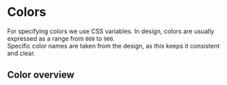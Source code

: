 
<Meta title="Colors" />

# Colors
For specifying colors we use CSS variables. In design, colors are usually expressed as a range from `000` to `900`.<br /> 
Specific color names are taken from the design, as this keeps it consistent and clear.


## Color overview

<ColorPalette>
  <ColorItem
    title="Neutral"
    subtitle="--color-neutral"
    colors={{ 
        '000': '#fff',
        '100': '#f2f2f2',
        '200': '#d2d2d2',
        '300': '#b4b4b4',
        '400': '#969696',
        '500': '#787878',
        '600': '#5a5a5a',
        '700': '#3c3c3c',
        '800': '#1e1e1e',
        '900': '#000',        
    }}
  />
	<ColorItem
		title="Status"
		subtitle="--color-"
		colors={{
			'success': 'green',
			'warning': 'goldenrod',
			'error': 'indianred',
			'info': 'aquamarine',
		}}
	/>
</ColorPalette>
